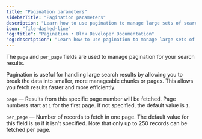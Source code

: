 ```yaml
---
title: "Pagination parameters"
sidebarTitle: "Pagination parameters"
description: "Learn how to use pagination to manage large sets of search results."
icon: "file-dashed-line"
"og:title": "Pagination • Blnk Developer Documentation" 
"og:description": "Learn how to use pagination to manage large sets of search results."
---
```



The `page` and `per_page` fields are used to manage pagination for your search results. 

Pagination is useful for handling large search results by allowing you to break the data into smaller, more manageable chunks or pages. This allows you fetch results faster and more efficiently.

`page` — Results from this specific page number will be fetched. Page numbers start at `1` for the first page. If not specified, the default value is `1`.

`per_page` — Number of records to fetch in one page. The default value for this field is `10` if it isn't specified. Note that only up to 250 records can be fetched per page.

<NeedHelp />
